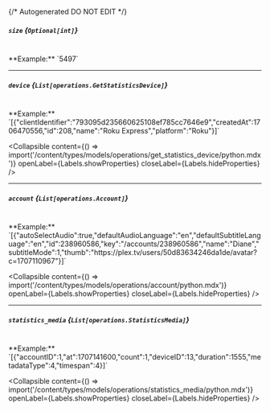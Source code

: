 {/* Autogenerated DO NOT EDIT  */}

##### `size` *{`Optional[int]`}*
<br/>
**Example:** `5497`

---
##### `device` *{`List[operations.GetStatisticsDevice]`}*
<br/>
**Example:** `[{"clientIdentifier":"793095d235660625108ef785cc7646e9","createdAt":1706470556,"id":208,"name":"Roku Express","platform":"Roku"}]`

<Collapsible content={() => import('/content/types/models/operations/get_statistics_device/python.mdx')} openLabel={Labels.showProperties} closeLabel={Labels.hideProperties} />


---
##### `account` *{`List[operations.Account]`}*
<br/>
**Example:** `[{"autoSelectAudio":true,"defaultAudioLanguage":"en","defaultSubtitleLanguage":"en","id":238960586,"key":"/accounts/238960586","name":"Diane","subtitleMode":1,"thumb":"https://plex.tv/users/50d83634246da1de/avatar?c=1707110967"}]`

<Collapsible content={() => import('/content/types/models/operations/account/python.mdx')} openLabel={Labels.showProperties} closeLabel={Labels.hideProperties} />


---
##### `statistics_media` *{`List[operations.StatisticsMedia]`}*
<br/>
**Example:** `[{"accountID":1,"at":1707141600,"count":1,"deviceID":13,"duration":1555,"metadataType":4,"timespan":4}]`

<Collapsible content={() => import('/content/types/models/operations/statistics_media/python.mdx')} openLabel={Labels.showProperties} closeLabel={Labels.hideProperties} />



